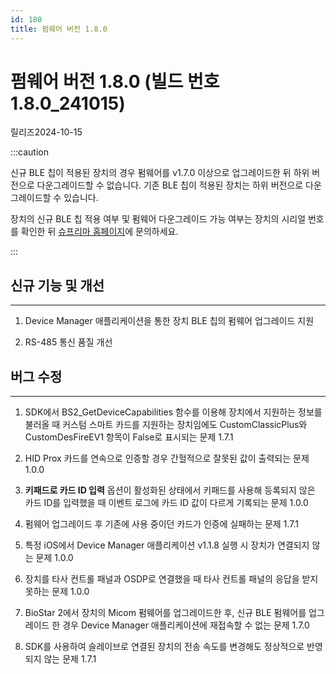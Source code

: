 ```yaml
---
id: 180
title: 펌웨어 버전 1.8.0
---
```


# 펌웨어 버전 1.8.0 (빌드 번호 1.8.0_241015)

릴리즈<Separator/>2024-10-15

:::caution

신규 BLE 칩이 적용된 장치의 경우 펌웨어를 v1.7.0 이상으로 업그레이드한 뒤 하위 버전으로 다운그레이드할 수 없습니다. 기존 BLE 칩이 적용된 장치는 하위 버전으로 다운그레이드할 수 있습니다.

장치의 신규 BLE 칩 적용 여부 및 펌웨어 다운그레이드 가능 여부는 장치의 시리얼 번호를 확인한 뒤 [슈프리마 홈페이지](https://supremainc.com)에 문의하세요.

:::

## 신규 기능 및 개선

---

1. Device Manager 애플리케이션을 통한 장치 BLE 칩의 펌웨어 업그레이드 지원

1. RS-485 통신 품질 개선

## 버그 수정

---

<BugLists>

1. SDK에서 BS2_GetDeviceCapabilities 함수를 이용해 장치에서 지원하는 정보를 불러올 때 커스텀 스마트 카드를 지원하는 장치임에도 CustomClassicPlus와 CustomDesFireEV1 항목이 False로 표시되는 문제 <Badge>1.7.1</Badge>

1. HID Prox 카드를 연속으로 인증할 경우 간헐적으로 잘못된 값이 출력되는 문제 <Badge>1.0.0</Badge>

1. **키패드로 카드 ID 입력** 옵션이 활성화된 상태에서 키패드를 사용해 등록되지 않은 카드 ID를 입력했을 때 이벤트 로그에 카드 ID 값이 다르게 기록되는 문제 <Badge>1.0.0</Badge>

1. 펌웨어 업그레이드 후 기존에 사용 중이던 카드가 인증에 실패하는 문제 <Badge>1.7.1</Badge>

1. 특정 iOS에서 Device Manager 애플리케이션 v1.1.8 실행 시 장치가 연결되지 않는 문제 <Badge>1.0.0</Badge>

1. 장치를 타사 컨트롤 패널과 OSDP로 연결했을 때 타사 컨트롤 패널의 응답을 받지 못하는 문제 <Badge>1.0.0</Badge>

1. BioStar 2에서 장치의 Micom 펌웨어를 업그레이드한 후, 신규 BLE 펌웨어를 업그레이드 한 경우 Device Manager 애플리케이션에 재접속할 수 없는 문제 <Badge>1.7.0</Badge>

1. SDK를 사용하여 슬레이브로 연결된 장치의 전송 속도를 변경해도 정상적으로 반영되지 않는 문제 <Badge>1.7.1</Badge>

</BugLists>